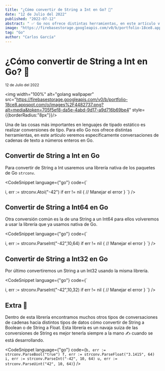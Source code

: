 ```yaml
---
title: "¿Cómo convertir de String a Int en Go? 🔁"
date: "12 de Julio del 2022"
published: "2022-07-12"
abstract: " ✅ Go nos ofrece distintas herramientas, en este artículo veremos específicamente conversaciones de cadenas de texto a números enteros."
image: "https://firebasestorage.googleapis.com/v0/b/portfolio-18ce8.appspot.com/o/images%2F4482737.png?alt=media&token=705f5ef8-da5e-4abd-9d17-a9d716b69be4"
tag: "Go"
author: "Carlos García"
---
```

# ¿Cómo convertir de String a Int en Go? 🔁

<small>12 de Julio del 2022</small> <EditPost path="como-convertir-string-int-go" />

<img width="100%" alt="golang wallpaper" src="https://firebasestorage.googleapis.com/v0/b/portfolio-18ce8.appspot.com/o/images%2F4482737.png?alt=media&token=705f5ef8-da5e-4abd-9d17-a9d716b69be4" style={{borderRadius:"8px"}}/>

Una de las cosas más importantes en lenguajes de tipado estático es realizar conversiones de tipo. Para ello Go nos ofrece distintas herramientas, en este artículo veremos específicamente conversaciones de cadenas de texto a números enteros en Go.

<PromoBanner/>

## Convertir de String a Int en Go

Para convertir de String a Int usaremos una librería nativa de los paquetes de Go `strconv`.

<CodeSnippet language={"go"} code={`

i, err := strconv.Atoi("-42")
if err != nil {
  // Manejar el error
}
`} />


## Convertir de String a Int64 en Go
Otra conversión común es la de una String a un Int64 para ellos volveremos a usar la librería que ya usamos nativa de Go.

<CodeSnippet language={"go"} code={`

i, err := strconv.ParseInt("-42",10,64)
if err != nil {
  // Manejar el error
}
`} />

## Convertir de String a Int32 en Go
Por último convertiremos un String a un Int32 usando la misma librería.

<CodeSnippet language={"go"} code={`

i, err := strconv.ParseInt("-42",10,32)
if err != nil {
  // Manejar el error
}
`} />


## Extra 👀

Dentro de esta librería encontramos muchos otros tipos de conversaciones de cadenas hacia distintos tipos de datos cómo convertir de String a Boolean o de String a Float. Esta librería es un navaja suiza de las conversiones de String es mejor tenerla siempre a la mano ✍️ cuando se está desarrollando.

<CodeSnippet language={"go"} code={`
b, err := strconv.ParseBool("true")
f, err := strconv.ParseFloat("3.1415", 64)
i, err := strconv.ParseInt("-42", 10, 64)
u, err := strconv.ParseUint("42", 10, 64)
`} />
